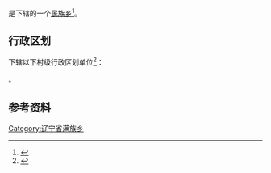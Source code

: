 {{中国乡级行政区|21/14/21/201/000}}

'''{{PAGENAMEBASE}}'''是{{PRC admin/fullname|21/14/21/201/000|3}}下辖的一个[[民族乡|民族乡]]<ref>{{PRC admin/ref sgc|{{PRC admin/parent|21/14/21/201/000}}}}</ref>。

== 行政区划 ==
{{PAGENAMEBASE}}下辖以下村级行政区划单位<ref>{{PRC admin/ref sgc|21/14/21/201/000}}</ref>：

{{PRC admin/children|21/14/21/201/000}}。

== 参考资料 ==
{{reflist}}

{{辽宁行政区划小作品}}
{{PRC admin/navcat|21/14/21/201/000}}
[[Category:辽宁省满族乡|Category:辽宁省满族乡]]